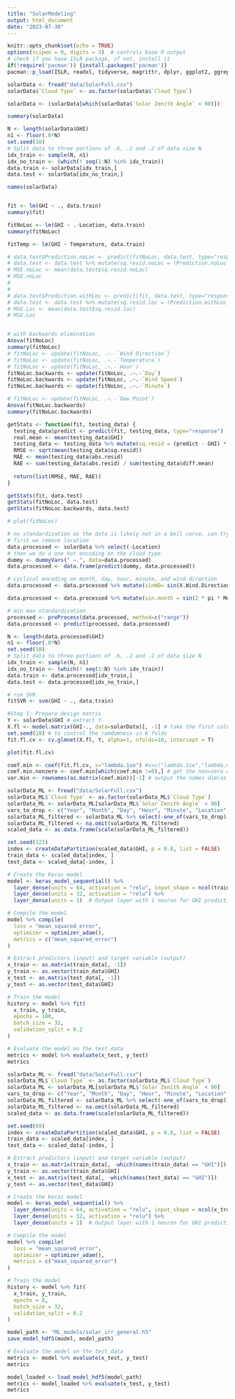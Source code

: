 ```yaml
---
title: "SolarModeling"
output: html_document
date: "2023-07-30"
---
```


```r
knitr::opts_chunk$set(echo = TRUE)
options(scipen = 0, digits = 3)  # controls base R output
# check if you have ISLR package, if not, install it
if(!require('pacman')) {install.packages('pacman')}
pacman::p_load(ISLR, readxl, tidyverse, magrittr, dplyr, ggplot2, ggrepel, data.table, lubridate, ggpubr, patchwork, car, glmnet, e1071, caret, keras)
```

```r
solarData <- fread("data/SolarFull.csv")
solarData$`Cloud Type` <- as.factor(solarData$`Cloud Type`)
```

```r

solarData <- (solarData[which(solarData$`Solar Zenith Angle` < 90)])

summary(solarData)

N <- length(solarData$GHI) 
n1 <- floor(.8*N)
set.seed(10)
# Split data to three portions of .6, .2 and .2 of data size N
idx_train <- sample(N, n1)
idx_no_train <- (which(! seq(1:N) %in% idx_train))
data.train <- solarData[idx_train,]
data.test <- solarData[idx_no_train,]

names(solarData)


fit <- lm(GHI ~ ., data.train)
summary(fit)

fitNoLoc <- lm(GHI ~ .-Location, data.train)
summary(fitNoLoc)

fitTemp <- lm(GHI ~ Temperature, data.train)

# data.test$Prediction.noLoc <- predict(fitNoLoc, data.test, type="response")
# data.test <- data.test %>% mutate(sq.resid.noLoc = (Prediction.noLoc - GHI) * (Prediction.noLoc - GHI))
# MSE.noLoc <- mean(data.test$sq.resid.noLoc)
# MSE.noLoc
# 
# 
# data.test$Prediction.withLoc <- predict(fit, data.test, type="response")
# data.test <- data.test %>% mutate(sq.resid.loc = (Prediction.withLoc - GHI) * (Prediction.withLoc - GHI))
# MSE.Loc <- mean(data.test$sq.resid.loc)
# MSE.Loc


# with backwards elimination
Anova(fitNoLoc)
summary(fitNoLoc)
# fitNoLoc <- update(fitNoLoc, .~.-`Wind Direction`)
# fitNoLoc <- update(fitNoLoc, .~.-`Temperature`)
# fitNoLoc <- update(fitNoLoc, .~.-`Hour`)
fitNoLoc.backwards <- update(fitNoLoc, .~.-`Day`)
fitNoLoc.backwards <- update(fitNoLoc, .~.-`Wind Speed`)
fitNoLoc.backwards <- update(fitNoLoc, .~.-`Minute`)

# fitNoLoc <- update(fitNoLoc, .~.-`Dew Point`)
Anova(fitNoLoc.backwards)
summary(fitNoLoc.backwards)

getStats <- function(fit, testing_data) {
  testing_data$predict <- predict(fit, testing_data, type="response")
  real.mean <- mean(testing_data$GHI)
  testing_data <- testing_data %>% mutate(sq.resid = (predict - GHI) * (predict - GHI), abs.resid <- abs(predict - GHI), diff.mean <- abs(GHI - real.mean))
  RMSE <- sqrt(mean(testing_data$sq.resid))
  MAE <- mean(testing_data$abs.resid)
  RAE <- sum(testing_data$abs.resid) / sum(testing_data$diff.mean)
  
  return(list(RMSE, MAE, RAE))
}

getStats(fit, data.test)
getStats(fitNoLoc, data.test)
getStats(fitNoLoc.backwards, data.test)

# plot(fitNoLoc)

```

```r
# no standardization as the data is likely not in a bell curve, can try to do a gaussian standardization later
# first we remove location
data.processed <- solarData %>% select(-Location)
# then we do a one hot encoding on the cloud type
dummy <- dummyVars(" ~.", data=data.processed)
data.processed <- data.frame(predict(dummy, data.processed))

# cyclical encoding on month, day, hour, minute, and wind direction
data.processed <- data.processed %>% mutate(sinWD= sin(X.Wind.Direction. * pi / 180), cosWD = cos(X.Wind.Direction. * pi / 180)) %>% select(-X.Wind.Direction.)

data.processed <- data.processed %>% mutate(sin.month = sin(2 * pi * Month / 12), cos.month = cos(2 * pi * Month / 12), sin.day = sin(2 * pi * Day / 31), cos.day = cos(2 * pi * Day / 31), sin.hour = sin(2 * pi * Hour / 24), cos.hour = cos(2 * pi * Hour / 24), sin.minute = sin(2 * pi * Minute / 60), cos.minute = cos(2 * pi * Minute / 60)) %>% select(-c(Month, Day, Hour, Minute))

# min max standardization
processed <- preProcess(data.processed, method=c("range"))
data.processed <- predict(processed, data.processed)
```

```r

N <- length(data.processed$GHI) 
n1 <- floor(.8*N)
set.seed(10)
# Split data to three portions of .6, .2 and .2 of data size N
idx_train <- sample(N, n1)
idx_no_train <- (which(! seq(1:N) %in% idx_train))
data.train <- data.processed[idx_train,]
data.test <- data.processed[idx_no_train,]

# run SVR
fitSVR <- svm(GHI ~ ., data.train)
```

```r
#Step 1: Prepare design matrix
Y <- solarData$GHI # extract Y
X.fl <- model.matrix(GHI~., data=solarData)[, -1] # take the first column's of 1 out #Step 2: Find x's output from LASSO with min cross-validation error
set.seed(10) # to control the ramdomness in K folds
fit.fl.cv <- cv.glmnet(X.fl, Y, alpha=1, nfolds=10, intercept = T)

plot(fit.fl.cv)

coef.min <- coef(fit.fl.cv, s="lambda.1se") #s=c("lambda.1se","lambda.min") or lambda value
coef.min.nonzero <- coef.min[which(coef.min !=0),] # get the non=zero coefficients
var.min <- rownames(as.matrix(coef.min))[-1] # output the names dim(as.matrix(coef.min))
```


```r
solarData_ML <- fread("data/SolarFull.csv")
solarData_ML$`Cloud Type` <- as.factor(solarData_ML$`Cloud Type`)
solarData_ML <- solarData_ML[solarData_ML$`Solar Zenith Angle` < 90]
vars_to_drop <- c("Year", "Month", "Day", "Hour", "Minute", "Location", "Cloud Type")
solarData_ML_filtered <- solarData_ML %>% select(-one_of(vars_to_drop))
solarData_ML_filtered <- na.omit(solarData_ML_filtered)
scaled_data <- as.data.frame(scale(solarData_ML_filtered))

set.seed(123)
index <- createDataPartition(scaled_data$GHI, p = 0.8, list = FALSE)
train_data <- scaled_data[index, ]
test_data <- scaled_data[-index, ]

# Create the Keras model
model <- keras_model_sequential() %>%
  layer_dense(units = 64, activation = "relu", input_shape = ncol(train_data) - 1) %>%
  layer_dense(units = 32, activation = "relu") %>%
  layer_dense(units = 1)  # Output layer with 1 neuron for GHI prediction

# Compile the model
model %>% compile(
  loss = "mean_squared_error",
  optimizer = optimizer_adam(),
  metrics = c("mean_squared_error")
)

# Extract predictors (input) and target variable (output)
x_train <- as.matrix(train_data[, -1])
y_train <- as.vector(train_data$GHI)
x_test <- as.matrix(test_data[, -1])
y_test <- as.vector(test_data$GHI)

# Train the model
history <- model %>% fit(
  x_train, y_train,
  epochs = 100,
  batch_size = 32,
  validation_split = 0.2
)

# Evaluate the model on the test data
metrics <- model %>% evaluate(x_test, y_test)
metrics
```


```r
solarData_ML <- fread("data/SolarFull.csv")
solarData_ML$`Cloud Type` <- as.factor(solarData_ML$`Cloud Type`)
solarData_ML <- solarData_ML[solarData_ML$`Solar Zenith Angle` < 90]
vars_to_drop <- c("Year", "Month", "Day", "Hour", "Minute", "Location", "Cloud Type")
solarData_ML_filtered <- solarData_ML %>% select(-one_of(vars_to_drop))
solarData_ML_filtered <- na.omit(solarData_ML_filtered)
scaled_data <- as.data.frame(scale(solarData_ML_filtered))

set.seed(69)
index <- createDataPartition(scaled_data$GHI, p = 0.8, list = FALSE)
train_data <- scaled_data[index, ]
test_data <- scaled_data[-index, ]

# Extract predictors (input) and target variable (output)
x_train <- as.matrix(train_data[, -which(names(train_data) == "GHI")])
y_train <- as.vector(train_data$GHI)
x_test <- as.matrix(test_data[, -which(names(test_data) == "GHI")])
y_test <- as.vector(test_data$GHI)

# Create the Keras model
model <- keras_model_sequential() %>%
  layer_dense(units = 64, activation = "relu", input_shape = ncol(x_train)) %>%
  layer_dense(units = 32, activation = "relu") %>%
  layer_dense(units = 1)  # Output layer with 1 neuron for GHI prediction

# Compile the model
model %>% compile(
  loss = "mean_squared_error",
  optimizer = optimizer_adam(),
  metrics = c("mean_squared_error")
)

# Train the model
history <- model %>% fit(
  x_train, y_train,
  epochs = 8,
  batch_size = 32,
  validation_split = 0.2
)

model_path <- "ML_models/solar_irr_general.h5"
save_model_hdf5(model, model_path)

# Evaluate the model on the test data
metrics <- model %>% evaluate(x_test, y_test)
metrics
```


```r

model_loaded <- load_model_hdf5(model_path)
metrics <- model_loaded %>% evaluate(x_test, y_test)
metrics
```




